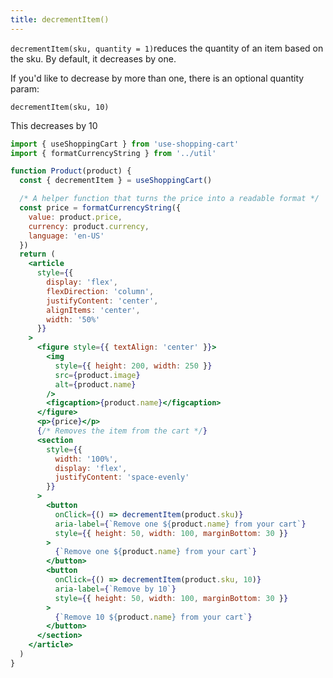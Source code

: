 ```yaml
---
title: decrementItem()
---
```


`decrementItem(sku, quantity = 1)`reduces the quantity of an item based on the sku. By default, it decreases by one.

If you'd like to decrease by more than one, there is an optional quantity param:

`decrementItem(sku, 10)`

This decreases by 10


<CartDisplayWrapper>
  <DecrementItem
    product={{
      name: 'Bananas',
      sku: 'sku_GBJ2Ep8246qeeT',
      price: 400,
      image:
        'https://images.unsplash.com/photo-1574226516831-e1dff420e562?ixlib=rb-1.2.1&ixid=eyJhcHBfaWQiOjEyMDd9&auto=format&fit=crop&w=1050&q=80',
      currency: 'USD'
    }}
  />
</CartDisplayWrapper>

```jsx
import { useShoppingCart } from 'use-shopping-cart'
import { formatCurrencyString } from '../util'

function Product(product) {
  const { decrementItem } = useShoppingCart()

  /* A helper function that turns the price into a readable format */
  const price = formatCurrencyString({
    value: product.price,
    currency: product.currency,
    language: 'en-US'
  })
  return (
    <article
      style={{
        display: 'flex',
        flexDirection: 'column',
        justifyContent: 'center',
        alignItems: 'center',
        width: '50%'
      }}
    >
      <figure style={{ textAlign: 'center' }}>
        <img
          style={{ height: 200, width: 250 }}
          src={product.image}
          alt={product.name}
        />
        <figcaption>{product.name}</figcaption>
      </figure>
      <p>{price}</p>
      {/* Removes the item from the cart */}
      <section
        style={{
          width: '100%',
          display: 'flex',
          justifyContent: 'space-evenly'
        }}
      >
        <button
          onClick={() => decrementItem(product.sku)}
          aria-label={`Remove one ${product.name} from your cart`}
          style={{ height: 50, width: 100, marginBottom: 30 }}
        >
          {`Remove one ${product.name} from your cart`}
        </button>
        <button
          onClick={() => decrementItem(product.sku, 10)}
          aria-label={`Remove by 10`}
          style={{ height: 50, width: 100, marginBottom: 30 }}
        >
          {`Remove 10 ${product.name} from your cart`}
        </button>
      </section>
    </article>
  )
}
```
